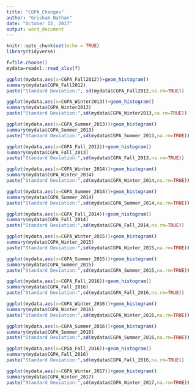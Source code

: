 ---
title: "CGPA_Changes"
author: "Grisham Nathan"
date: "October 12, 2017"
output: word_document
---

```{r setup, include=FALSE}
knitr::opts_chunk$set(echo = TRUE)
library(tidyverse)
```

```{r, echo=FALSE}
f=file.choose()
mydata=readxl::read_xlsx(f)
```

```{r, echo=FALSE}
ggplot(mydata,aes(x=CGPA_Fall2012))+geom_histogram() 
summary(mydata$CGPA_Fall2012)
paste("Standard Deviation:", sd(mydata$CGPA_Fall2012,na.rm=TRUE))

ggplot(mydata,aes(x=CGPA_Winter2013))+geom_histogram()
summary(mydata$CGPA_Winter2013)
paste("Standard Deviation:",sd(mydata$CGPA_Winter2013,na.rm=TRUE))

ggplot(mydata,aes(x=CGPA_Summer_2013))+geom_histogram()
summary(mydata$CGPA_Summer_2013)
paste("Standard Deviation:",sd(mydata$CGPA_Summer_2013,na.rm=TRUE))

ggplot(mydata,aes(x=CGPA_Fall_2013))+geom_histogram()
summary(mydata$CGPA_Fall_2013)
paste("Standard Deviation:",sd(mydata$CGPA_Fall_2013,na.rm=TRUE))

ggplot(mydata,aes(x=CGPA_Winter_2014))+geom_histogram()
summary(mydata$CGPA_Winter_2014)
paste("Standard Deviation:",sd(mydata$CGPA_Winter_2014,na.rm=TRUE))

ggplot(mydata,aes(x=CGPA_Summer_2014))+geom_histogram()
summary(mydata$CGPA_Summer_2014)
paste("Standard Deviation:",sd(mydata$CGPA_Summer_2014,na.rm=TRUE))

ggplot(mydata,aes(x=CGPA_Fall_2014))+geom_histogram()
summary(mydata$CGPA_Fall_2014)
paste("Standard Deviation:",sd(mydata$CGPA_Fall_2014,na.rm=TRUE))

ggplot(mydata,aes(x=CGPA_Winter_2015))+geom_histogram()
summary(mydata$CGPA_Winter_2015)
paste("Standard Deviation:",sd(mydata$CGPA_Winter_2015,na.rm=TRUE))

ggplot(mydata,aes(x=CGPA_Summer_2015))+geom_histogram()
summary(mydata$CGPA_Summer_2015)
paste("Standard Deviation:",sd(mydata$CGPA_Summer_2015,na.rm=TRUE))

ggplot(mydata,aes(x=CGPA_Fall_2016))+geom_histogram()
summary(mydata$CGPA_Fall_2016)
paste("Standard Deviation:",sd(mydata$CGPA_Fall_2016,na.rm=TRUE))

ggplot(mydata,aes(x=CGPA_Winter_2016))+geom_histogram()
summary(mydata$CGPA_Winter_2016)
paste("Standard Deviation:",sd(mydata$CGPA_Winter_2016,na.rm=TRUE))

ggplot(mydata,aes(x=CGPA_Summer_2016))+geom_histogram()
summary(mydata$CGPA_Summer_2016)
paste("Standard Deviation:",sd(mydata$CGPA_Summer_2016,na.rm=TRUE))

ggplot(mydata,aes(x=CPGA_Fall_2016))+geom_histogram()
summary(mydata$CGPA_Fall_2016)
paste("Standard Deviation:",sd(mydata$CGPA_Fall_2016,na.rm=TRUE))

ggplot(mydata,aes(x=CGPA_Winter_2017))+geom_histogram()
summary(mydata$CGPA_Winter_2017)
paste("Standard Deviation:",sd(mydata$CGPA_Winter_2017,na.rm=TRUE))
```
